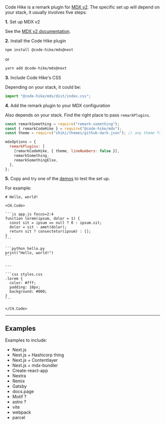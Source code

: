Code Hike is a remark plugin for [MDX v2](https://mdxjs.com/). The specific set up will depend on your stack, it usually involves five steps:

<Collapsable>

**1.** Set up MDX v2

See the [MDX v2 documentation](https://mdxjs.com/docs/getting-started/).

</Collapsable>
<Collapsable>

**2.** Install the Code Hike plugin

```bash
npm install @code-hike/mdx@next
```

or

```bash
yarn add @code-hike/mdx@next
```

</Collapsable>
<Collapsable>

**3.** Include Code Hike's CSS

Depending on your stack, it could be:

```js your.js
import "@code-hike/mdx/dist/index.css";
```

</Collapsable>
<Collapsable>

**4.** Add the remark plugin to your MDX configuration

Also depends on your stack. Find the right place to pass `remarkPlugins`.

```js your.config.js focus=2,3,6,7,10
const remarkSomething = require("remark-something");
const { remarkCodeHike } = require("@code-hike/mdx");
const theme = require("shiki/themes/github-dark.json"); // any theme from shiki

mdxOptions = {
  remarkPlugins: [
    [remarkCodeHike, { theme, lineNumbers: false }],
    remarkSomething,
    remarkSomethingElse,
  ],
};
```

</Collapsable>
<Collapsable>

**5.** Copy and try one of the [demos](https://codehike.org/#demos) to test the set up.

For example:

````mdx your.mdx
# Hello, world!

<CH.Code>

```js app.js focus=2:4
function lorem(ipsum, dolor = 1) {
  const sit = ipsum == null ? 0 : ipsum.sit;
  dolor = sit - amet(dolor);
  return sit ? consectetur(ipsum) : [];
}
```

```python hello.py
print("Hello, world!")
```

---

```css styles.css
.lorem {
  color: #fff;
  padding: 10px;
  background: #000;
}
```

</CH.Code>
````

</Collapsable>

---

## Examples

Examples to include:

- Next.js
- Next.js + Hashicorp thing
- Next.js + Contentlayer
- Next.js + mdx-bundler
- Create-react-app
- Nextra
- Remix
- Gatsby
- docs.page
- Motif ?
- astro ?
- vite
- webpack
- parcel
